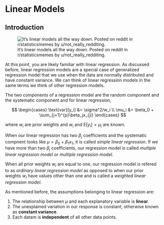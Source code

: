 # Linear Models {#linear}

## Introduction

![It's linear models all the way down. Posted on reddit in r/statisticsmemes by u/not_really_redditing.](images/scooby_doo_meme.jpg)



At this point, you are likely familiar with linear regression. As discussed before, linear regression models are a special case of generalized regression model that we use when the data are normally distributed and have constant variance. We can think of linear regression models in the same terms we think of other regression models.

The two components of a regression model are the random component and the systematic component and for linear regression,

$$
\begin{cases}
  \text{var}[y_i] &= \sigma^2/w_i \\
  \mu_i &= \beta_0 + \sum_{j=1}^{p}\beta_jx_{ji}
\end{cases}
$$

where $w_i$ are prior weights and $w_i$ and $\text{E}[y_i] = \mu_i$ are known.

When our linear regression has two $\beta_j$ coefficients and the systematic compnent looks like $\mu = \beta_0 + \beta_1x_1$, it is called *simple linear regression*. If we have more than two $\beta_j$ coefficients, our regression model is called *multiple linear regression model* or *multiple regression model*.

When all prior weights $w_i$ are equal to one, our regression model is refered to as *ordinary linear regression model* as opposed to when our prior weights $w_i$ have values other than one and is called a *weighted linear regression model*. 

As mentioned before, the assumptions belonging to linear regression are:

1. The relationship between $\mu$ and each explanatory variable is **linear**.
2. The unexplained variation in our response is constant, otherwise known as **constant variance**.
3. Each datam is **independent** of all other data points. 


